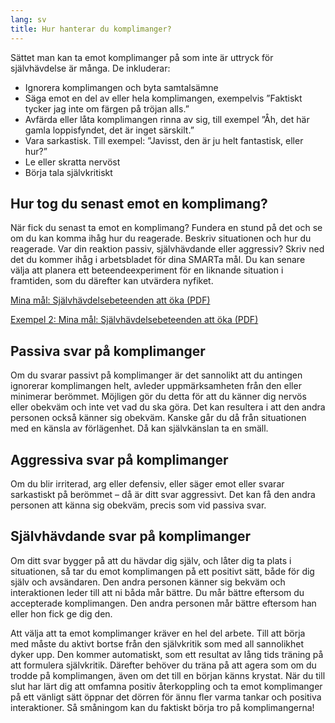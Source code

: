 ```yaml
---
lang: sv
title: Hur hanterar du komplimanger?
---
```


Sättet man kan ta emot komplimanger på som inte är uttryck för
självhävdelse är många. De inkluderar:

-   Ignorera komplimangen och byta samtalsämne
-   Säga emot en del av eller hela komplimangen, exempelvis ”Faktiskt
    tycker jag inte om färgen på tröjan alls.”
-   Avfärda eller låta komplimangen rinna av sig, till exempel ”Åh, det
    här gamla loppisfyndet, det är inget särskilt.”
-   Vara sarkastisk. Till exempel: ”Javisst, den är ju helt fantastisk,
    eller hur?”
-   Le eller skratta nervöst
-   Börja tala självkritiskt

## Hur tog du senast emot en komplimang?

När fick du senast ta emot en komplimang? Fundera en stund på det och se
om du kan komma ihåg hur du reagerade. Beskriv situationen och hur du
reagerade. Var din reaktion passiv, självhävdande eller aggressiv? Skriv ned det du kommer ihåg i arbetsbladet för dina SMARTa mål. Du kan senare välja att planera ett beteendeexperiment för en liknande situation i framtiden, som du därefter kan utvärdera nyfiket.

::: {.content-visible when-format="html"}
[Mina mål: Självhävdelsebeteenden att öka (PDF)](forms/100respekt-SMARTa-mal.pdf)
:::
\xqrform{Mina mål: Självhävdelsebeteenden att öka (PDF)}{forms/100respekt-SMARTa-mal.pdf}

::: {.content-visible when-format="html"}
[Exempel 2: Mina mål: Självhävdelsebeteenden att öka (PDF)](forms/100respekt-exempel-2-SMARTa-mal.pdf)
:::
\xqrform{Exempel 2: Mina mål: Självhävdelsebeteenden att öka (PDF)}{forms/100respekt-exempel-2-SMARTa-mal.pdf}

## Passiva svar på komplimanger

Om du svarar passivt på komplimanger är det sannolikt att du antingen
ignorerar komplimangen helt, avleder uppmärksamheten från den eller
minimerar berömmet. Möjligen gör du detta för att du känner dig nervös
eller obekväm och inte vet vad du ska göra. Det kan resultera i att den
andra personen också känner sig obekväm. Kanske går du då från
situationen med en känsla av förlägenhet. Då kan självkänslan ta en
smäll.

## Aggressiva svar på komplimanger

Om du blir irriterad, arg eller defensiv, eller säger emot eller svarar
sarkastiskt på berömmet -- då är ditt svar aggressivt. Det kan få den
andra personen att känna sig obekväm, precis som vid passiva svar.

## Självhävdande svar på komplimanger

Om ditt svar bygger på att du hävdar dig själv, och låter dig ta plats i
situationen, så tar du emot komplimangen på ett positivt sätt, både för
dig själv och avsändaren. Den andra personen känner sig bekväm och
interaktionen leder till att ni båda mår bättre. Du mår bättre eftersom
du accepterade komplimangen. Den andra personen mår bättre eftersom han
eller hon fick ge dig den.

Att välja att ta emot komplimanger kräver en hel del arbete. Till att
börja med måste du aktivt bortse från den självkritik som med all
sannolikhet dyker upp. Den kommer automatiskt, som ett resultat av lång
tids träning på att formulera självkritik. Därefter behöver du träna på
att agera som om du trodde på komplimangen, även om det till en början
känns krystat. När du till slut har lärt dig att omfamna positiv
återkoppling och ta emot komplimanger på ett vänligt sätt öppnar det
dörren för ännu fler varma tankar och positiva interaktioner. Så
småningom kan du faktiskt börja tro på komplimangerna!